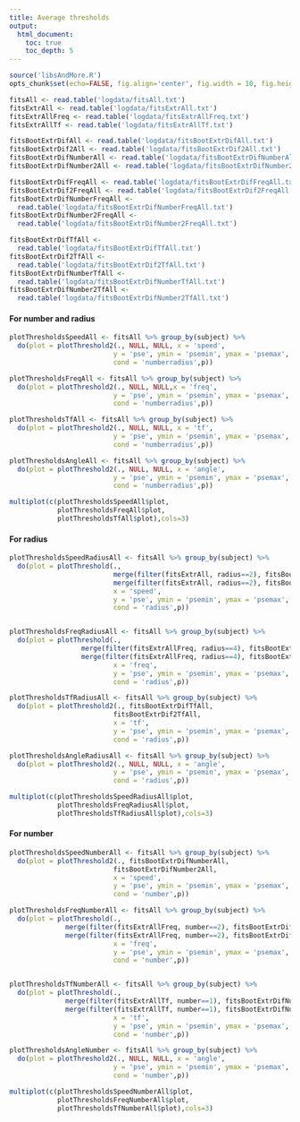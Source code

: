 ```yaml
---
title: Average thresholds
output: 
  html_document:
    toc: true
    toc_depth: 5
---
```

```r
source('libsAndMore.R')
opts_chunk$set(echo=FALSE, fig.align='center', fig.width = 10, fig.height = 5)
```


```r
fitsAll <- read.table('logdata/fitsAll.txt')
fitsExtrAll <- read.table('logdata/fitsExtrAll.txt')
fitsExtrAllFreq <- read.table('logdata/fitsExtrAllFreq.txt')
fitsExtrAllTf <- read.table('logdata/fitsExtrAllTf.txt')

fitsBootExtrDifAll <- read.table('logdata/fitsBootExtrDifAll.txt')
fitsBootExtrDif2All <- read.table('logdata/fitsBootExtrDif2All.txt')
fitsBootExtrDifNumberAll <- read.table('logdata/fitsBootExtrDifNumberAll.txt')
fitsBootExtrDifNumber2All <- read.table('logdata/fitsBootExtrDifNumber2All.txt')

fitsBootExtrDifFreqAll <- read.table('logdata/fitsBootExtrDifFreqAll.txt')
fitsBootExtrDif2FreqAll <- read.table('logdata/fitsBootExtrDif2FreqAll.txt')
fitsBootExtrDifNumberFreqAll <- 
  read.table('logdata/fitsBootExtrDifNumberFreqAll.txt')
fitsBootExtrDifNumber2FreqAll <- 
  read.table('logdata/fitsBootExtrDifNumber2FreqAll.txt')

fitsBootExtrDifTfAll <- 
  read.table('logdata/fitsBootExtrDifTfAll.txt')
fitsBootExtrDif2TfAll <- 
  read.table('logdata/fitsBootExtrDif2TfAll.txt')
fitsBootExtrDifNumberTfAll <- 
  read.table('logdata/fitsBootExtrDifNumberTfAll.txt')
fitsBootExtrDifNumber2TfAll <- 
  read.table('logdata/fitsBootExtrDifNumber2TfAll.txt')


```
#### For number and radius
```r
plotThresholdsSpeedAll <- fitsAll %>% group_by(subject) %>% 
  do(plot = plotThreshold2(., NULL, NULL, x = 'speed', 
                          y = 'pse', ymin = 'psemin', ymax = 'psemax',
                          cond = 'numberradius',p))

plotThresholdsFreqAll <- fitsAll %>% group_by(subject) %>% 
  do(plot = plotThreshold2(., NULL, NULL,x = 'freq', 
                          y = 'pse', ymin = 'psemin', ymax = 'psemax',
                          cond = 'numberradius',p))

plotThresholdsTfAll <- fitsAll %>% group_by(subject) %>% 
  do(plot = plotThreshold2(., NULL, NULL, x = 'tf', 
                          y = 'pse', ymin = 'psemin', ymax = 'psemax',
                          cond = 'numberradius',p))

plotThresholdsAngleAll <- fitsAll %>% group_by(subject) %>% 
  do(plot = plotThreshold2(., NULL, NULL, x = 'angle', 
                          y = 'pse', ymin = 'psemin', ymax = 'psemax',
                          cond = 'numberradius',p))

multiplot(c(plotThresholdsSpeedAll$plot,
            plotThresholdsFreqAll$plot,
            plotThresholdsTfAll$plot),cols=3)
```

#### For radius
```r
plotThresholdsSpeedRadiusAll <- fitsAll %>% group_by(subject) %>% 
  do(plot = plotThreshold(., 
                          merge(filter(fitsExtrAll, radius==2), fitsBootExtrDifAll), 
                          merge(filter(fitsExtrAll, radius==2), fitsBootExtrDif2All), 
                          x = 'speed', 
                          y = 'pse', ymin = 'psemin', ymax = 'psemax',
                          cond = 'radius',p))


plotThresholdsFreqRadiusAll <- fitsAll %>% group_by(subject) %>% 
  do(plot = plotThreshold(., 
                  merge(filter(fitsExtrAllFreq, radius==4), fitsBootExtrDifFreqAll), 
                  merge(filter(fitsExtrAllFreq, radius==4), fitsBootExtrDif2FreqAll), 
                          x = 'freq', 
                          y = 'pse', ymin = 'psemin', ymax = 'psemax',
                          cond = 'radius',p))

plotThresholdsTfRadiusAll <- fitsAll %>% group_by(subject) %>% 
  do(plot = plotThreshold2(., fitsBootExtrDifTfAll, 
                          fitsBootExtrDif2TfAll, 
                          x = 'tf', 
                          y = 'pse', ymin = 'psemin', ymax = 'psemax',
                          cond = 'radius',p))

plotThresholdsAngleRadiusAll <- fitsAll %>% group_by(subject) %>% 
  do(plot = plotThreshold2(., NULL, NULL, x = 'angle', 
                          y = 'pse', ymin = 'psemin', ymax = 'psemax',
                          cond = 'radius',p))

multiplot(c(plotThresholdsSpeedRadiusAll$plot,
            plotThresholdsFreqRadiusAll$plot,
            plotThresholdsTfRadiusAll$plot),cols=3)
```

#### For number 
```r

plotThresholdsSpeedNumberAll <- fitsAll %>% group_by(subject) %>% 
  do(plot = plotThreshold2(., fitsBootExtrDifNumberAll, 
                          fitsBootExtrDifNumber2All,
                          x = 'speed', 
                          y = 'pse', ymin = 'psemin', ymax = 'psemax',
                          cond = 'number',p))

plotThresholdsFreqNumberAll <- fitsAll %>% group_by(subject) %>% 
  do(plot = plotThreshold(., 
              merge(filter(fitsExtrAllFreq, number==2), fitsBootExtrDifNumberFreqAll), 
              merge(filter(fitsExtrAllFreq, number==2), fitsBootExtrDifNumber2FreqAll), 
                          x = 'freq', 
                          y = 'pse', ymin = 'psemin', ymax = 'psemax',
                          cond = 'number',p))


plotThresholdsTfNumberAll <- fitsAll %>% group_by(subject) %>% 
  do(plot = plotThreshold(., 
              merge(filter(fitsExtrAllTf, number==1), fitsBootExtrDifNumberTfAll), 
              merge(filter(fitsExtrAllTf, number==1), fitsBootExtrDifNumber2TfAll),          
                          x = 'tf', 
                          y = 'pse', ymin = 'psemin', ymax = 'psemax',
                          cond = 'number',p))

plotThresholdsAngleNumber <- fitsAll %>% group_by(subject) %>% 
  do(plot = plotThreshold2(., NULL, NULL, x = 'angle', 
                          y = 'pse', ymin = 'psemin', ymax = 'psemax',
                          cond = 'number',p))

multiplot(c(plotThresholdsSpeedNumberAll$plot,
            plotThresholdsFreqNumberAll$plot,
            plotThresholdsTfNumberAll$plot),cols=3)
```

